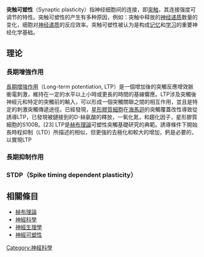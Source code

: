 {{copyedit|time=2014-03-30T03:02:14+00:00}}
'''突触可塑性'''（Synaptic plasticity）指神经细胞间的连接，即[[突触|突触]]，其连接强度可调节的特性。突触可塑性的产生有多种原因，例如：突触中释放的[[神经递质|神经递质]]数量的变化，细胞对[[神经递质|神经递质]]的反应效率。突触可塑性被认为是构成[[记忆|记忆]]和[[学习|学习]]的重要神经化学基础。

==理论==
===長期增強作用===
{{main|長期增強作用}}
[[長期增強作用|長期增強作用]]（Long-term potentiation, LTP）是一個增加後的突觸反應增效脈衝電刺激，維持在一定的水平以上小時或更長的時間的基線響應。LTP涉及突觸後神經元和特定的突觸前的輸入，可以形成一個突觸關聯之間的相互作用，並且是特定的刺激突觸傳遞途徑。已經發現，[[星形膠質細胞|星形膠質細胞]]在[[海马体|海馬迴]]的突觸覆蓋改性導致從誘導LTP，已發現被鏈接到的D-絲氨酸的釋放，一氧化氮，和趨化因子，星形膠質細胞的S100B。[23] LTP是[[赫布理論|赫布理論]]可塑性突觸基礎研究的典範。誘導條件下開始長時程抑制（LTD）所描述的相似，但更強的去極化和較大的增加，鈣是必要的，以實現LTP

===長期抑制作用===
{{main|長期抑制作用}}

===STDP（Spike timing dependent plasticity）===

== 相關條目 ==
* [[赫布理论|赫布理論]]
* [[神經科學|神經科學]]
* [[神經生理學|神經生理學]]
* [[神經可塑性|神經可塑性]]

[[Category:神經科學|Category:神經科學]]